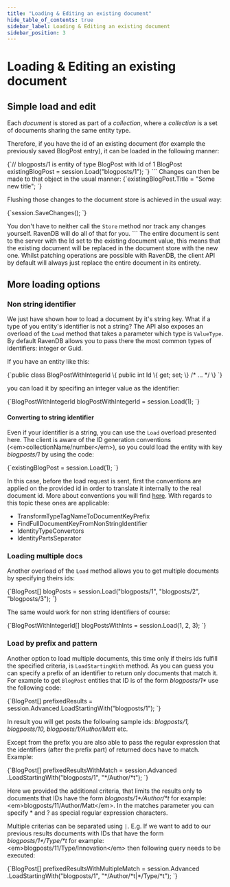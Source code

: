 ```yaml
---
title: "Loading & Editing an existing document"
hide_table_of_contents: true
sidebar_label: Loading & Editing an existing document
sidebar_position: 3
---
```



# Loading & Editing an existing document

## Simple load and edit

Each _document_ is stored as part of a *collection*, where a _collection_ is a set of documents sharing the same entity type.

Therefore, if you have the id of an existing document (for example the previously saved BlogPost entry), it can be loaded in the following manner:

<TabItem value="editing_document_1" label="editing_document_1">
<CodeBlock language="csharp">
{`// blogposts/1 is entity of type BlogPost with Id of 1
BlogPost existingBlogPost = session.Load<BlogPost>("blogposts/1");
`}
</CodeBlock>
</TabItem>
```
Changes can then be made to that object in the usual manner:

<TabItem value="editing_document_2" label="editing_document_2">
<CodeBlock language="csharp">
{`existingBlogPost.Title = "Some new title";
`}
</CodeBlock>
</TabItem>
	
Flushing those changes to the document store is achieved in the usual way:

<TabItem value="editing_document_3" label="editing_document_3">
<CodeBlock language="csharp">
{`session.SaveChanges();
`}
</CodeBlock>
</TabItem>
	
You don't have to neither call the `Store` method nor track any changes yourself. RavenDB will do all of that for you.
	```
<Admonition type="note" title="">
The entire document is sent to the server with the Id set to the existing document value, this means that the existing document will be replaced in the document store with the new one. Whilst patching operations are possible with RavenDB, the client API by default will always just replace the entire document in its entirety.
</Admonition>

## More loading options

### Non string identifier

We just have shown how to load a document by it's string key. What if a type of you entity's identifier is not a string? The API also exposes an overload of the `Load` method that takes 
a parameter which type is `ValueType`. By default RavenDB allows you to pass there the most common types of identifiers: integer or Guid.

If you have an entity like this:

<TabItem value="editing_document_4" label="editing_document_4">
<CodeBlock language="csharp">
{`public class BlogPostWithIntegerId
\{
	public int Id \{ get; set; \}
	/*
	 ...
	*/
\}
`}
</CodeBlock>
</TabItem>

you can load it by specifing an integer value as the identifier:

<TabItem value="editing_document_5" label="editing_document_5">
<CodeBlock language="csharp">
{`BlogPostWithIntegerId blogPostWithIntegerId = session.Load<BlogPostWithIntegerId>(1);
`}
</CodeBlock>
</TabItem>

#### Converting to string identifier

Even if your identifier is a string, you can use the `Load` overload presented here. The client is aware of the ID generation conventions (&lt;em&gt;collectionName/number&lt;/em&gt;), so you could load
the entity with key _blogposts/1_ by using the code:

<TabItem value="editing_document_6" label="editing_document_6">
<CodeBlock language="csharp">
{`existingBlogPost = session.Load<BlogPost>(1);
`}
</CodeBlock>
</TabItem>

In this case, before the load request is sent, first the conventions are applied on the provided id in order to translate it internally to the real document id. More about conventions you will find [here](customizing-behavior).
With regards to this topic these ones are applicable:

* TransformTypeTagNameToDocumentKeyPrefix
* FindFullDocumentKeyFromNonStringIdentifier
* IdentityTypeConvertors
* IdentityPartsSeparator

### Loading multiple docs

Another overload of the `Load` method allows you to get multiple documents by specifying theirs ids:

<TabItem value="editing_document_7" label="editing_document_7">
<CodeBlock language="csharp">
{`BlogPost[] blogPosts = session.Load<BlogPost>("blogposts/1",
											  "blogposts/2",
											  "blogposts/3");
`}
</CodeBlock>
</TabItem>

The same would work for non string identifiers of course:

<TabItem value="editing_document_8" label="editing_document_8">
<CodeBlock language="csharp">
{`BlogPostWithIntegerId[] blogPostsWithInts = session.Load<BlogPostWithIntegerId>(1, 2, 3);
`}
</CodeBlock>
</TabItem>

### Load by prefix and pattern

Another option to load multiple documents, this time only if theirs ids fulfill the specified criteria, is `LoadStartingWith` method. As you can guess you can specify a prefix of an identifier
to return only documents that match it. For example to get `BlogPost` entities that ID is of the form _blogposts/1*_ use the following code:

<TabItem value="editing_document_9_0" label="editing_document_9_0">
<CodeBlock language="csharp">
{`BlogPost[] prefixedResults = session.Advanced.LoadStartingWith<BlogPost>("blogposts/1");
`}
</CodeBlock>
</TabItem>

In result you will get posts the following sample ids: _blogposts/1, blogposts/10, blogposts/1/Author/Matt_ etc.

Except from the prefix you are also able to pass the regular expression that the identifiers (after the prefix part) of returned docs have to match. Example:

<TabItem value="editing_document_9_1" label="editing_document_9_1">
<CodeBlock language="csharp">
{`BlogPost[] prefixedResultsWithMatch = session.Advanced
	.LoadStartingWith<BlogPost>("blogposts/1", "*/Author/*t");
`}
</CodeBlock>
</TabItem>

Here we provided the additional criteria, that limits the results only to documents that IDs have the form _blogposts/1\*/Author/\*t_ for example: &lt;em&gt;blogposts/11/Author/Matt&lt;/em&gt;.
In the matches parameter you can specify \* and ? as special regular expression characters.

Multiple criterias can be separated using `|`. E.g. If we want to add to our previous results documents with IDs that have the form _blogposts/1\*/Type/\*t_ for example: &lt;em&gt;blogposts/11/Type/Innovation&lt;/em&gt; then following query needs to be executed:   

<TabItem value="editing_document_9_2" label="editing_document_9_2">
<CodeBlock language="csharp">
{`BlogPost[] prefixedResultsWithMultipleMatch = session.Advanced
	.LoadStartingWith<BlogPost>("blogposts/1", "*/Author/*t|*/Type/*t");
`}
</CodeBlock>
</TabItem>